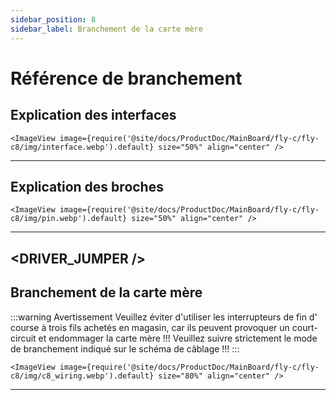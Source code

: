 ```yaml
---
sidebar_position: 8
sidebar_label: Branchement de la carte mère
---
```





# Référence de branchement

## Explication des interfaces

    <ImageView image={require('@site/docs/ProductDoc/MainBoard/fly-c/fly-c8/img/interface.webp').default} size="50%" align="center" />
----

## Explication des broches

    <ImageView image={require('@site/docs/ProductDoc/MainBoard/fly-c/fly-c8/img/pin.webp').default} size="50%" align="center" />
---

<DRIVER_JUMPER />
---

## Branchement de la carte mère



:::warning Avertissement
Veuillez éviter d'utiliser les interrupteurs de fin d' course à trois fils achetés en magasin, car ils peuvent provoquer un court-circuit et endommager la carte mère !!! Veuillez suivre strictement le mode de branchement indiqué sur le schéma de câblage !!!
:::

    <ImageView image={require('@site/docs/ProductDoc/MainBoard/fly-c/fly-c8/img/c8_wiring.webp').default} size="80%" align="center" />

----
